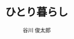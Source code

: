 ---
title: "ひとり暮らし"
author: "谷川 俊太郎"
page: 237
isbn: "4101266239"
publishDate: 2010-1-28
publisher: "新潮社"
addDate: 2025-02-10
amazonLink: ""
kindleLink: ""
audibleLink: ""
---